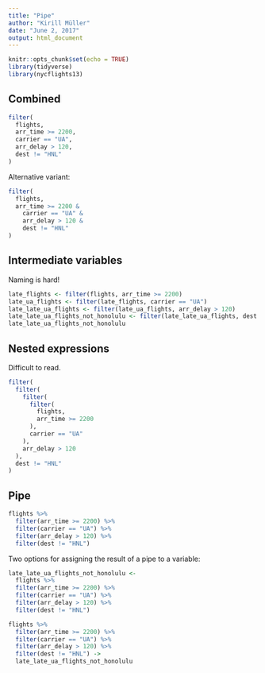 ```yaml
---
title: "Pipe"
author: "Kirill Müller"
date: "June 2, 2017"
output: html_document
---
```


```r
knitr::opts_chunk$set(echo = TRUE)
library(tidyverse)
library(nycflights13)
```


## Combined

```r
filter(
  flights,
  arr_time >= 2200,
  carrier == "UA",
  arr_delay > 120,
  dest != "HNL"
)
```


Alternative variant:

```r
filter(
  flights,
  arr_time >= 2200 &
    carrier == "UA" &
    arr_delay > 120 &
    dest != "HNL"
)

```

## Intermediate variables

Naming is hard!

```r
late_flights <- filter(flights, arr_time >= 2200)
late_ua_flights <- filter(late_flights, carrier == "UA")
late_late_ua_flights <- filter(late_ua_flights, arr_delay > 120)
late_late_ua_flights_not_honolulu <- filter(late_late_ua_flights, dest != "HNL")
late_late_ua_flights_not_honolulu
```

## Nested expressions

Difficult to read.

```r
filter(
  filter(
    filter(
      filter(
        flights,
        arr_time >= 2200
      ),
      carrier == "UA"
    ),
    arr_delay > 120
  ),
  dest != "HNL"
)
```

## Pipe

```r
flights %>% 
  filter(arr_time >= 2200) %>% 
  filter(carrier == "UA") %>% 
  filter(arr_delay > 120) %>% 
  filter(dest != "HNL")
```

Two options for assigning the result of a pipe to a variable:

```r
late_late_ua_flights_not_honolulu <-
  flights %>% 
  filter(arr_time >= 2200) %>% 
  filter(carrier == "UA") %>% 
  filter(arr_delay > 120) %>% 
  filter(dest != "HNL")
```

```r
flights %>% 
  filter(arr_time >= 2200) %>% 
  filter(carrier == "UA") %>% 
  filter(arr_delay > 120) %>% 
  filter(dest != "HNL") ->
  late_late_ua_flights_not_honolulu
```
